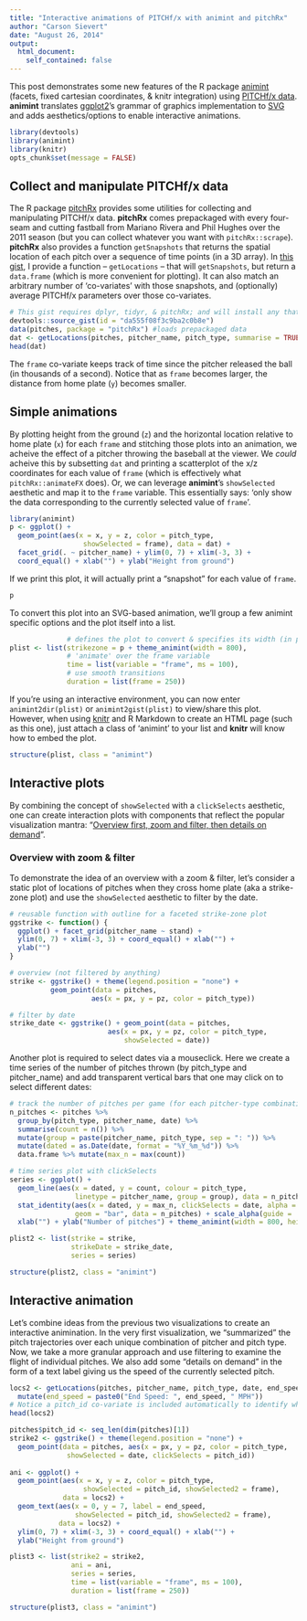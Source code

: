 ```yaml
---
title: "Interactive animations of PITCHf/x with animint and pitchRx"
author: "Carson Sievert"
date: "August 26, 2014"
output: 
  html_document:
    self_contained: false
---
```


This post demonstrates some new features of the R package [animint](https://github.com/tdhock/animint) (facets, fixed cartesian coordinates, & knitr integration) using [PITCHf/x data](http://en.wikipedia.org/wiki/PITCHf/x). **animint** translates [ggplot2](http://cran.r-project.org/web/packages/ggplot2/index.html)'s grammar of graphics implementation to [SVG](http://en.wikipedia.org/wiki/Scalable_Vector_Graphics) and adds aesthetics/options to enable interactive animations. 

```r
library(devtools)
library(animint)
library(knitr)
opts_chunk$set(message = FALSE)
```

## Collect and manipulate PITCHf/x data

The R package [pitchRx](https://github.com/cpsievert/pitchRx) provides some utilities for collecting and manipulating PITCHf/x data. **pitchRx** comes prepackaged with every four-seam and cutting fastball from Mariano Rivera and Phil Hughes over the 2011 season (but you can collect whatever you want with `pitchRx::scrape`). **pitchRx** also provides a function `getSnapshots` that returns the spatial location of each pitch over a sequence of time points (in a 3D array). In [this gist](https://gist.github.com/cpsievert/da555f08f3c9ba2c0b8e), I provide a function -- `getLocations` -- that will `getSnapshots`, but return a `data.frame` (which is more convenient for plotting). It can also match an arbitrary number of 'co-variates' with those snapshots, and (optionally) average PITCHf/x parameters over those co-variates.

```r
# This gist requires dplyr, tidyr, & pitchRx; and will install any that are not installed already
devtools::source_gist(id = "da555f08f3c9ba2c0b8e")
data(pitches, package = "pitchRx") #loads prepackaged data
dat <- getLocations(pitches, pitcher_name, pitch_type, summarise = TRUE)
head(dat)
```

The `frame` co-variate keeps track of time since the pitcher released the ball (in thousands of a second). Notice that as `frame` becomes larger, the distance from home plate (`y`) becomes smaller.

## Simple animations

By plotting height from the ground (`z`) and the horizontal location relative to home plate (`x`) for each `frame` and stitching those plots into an animation, we acheive the effect of a pitcher throwing the baseball at the viewer. We *could* acheive this by subsetting `dat` and printing a scatterplot of the x/z coordinates for each value of `frame` (which is effectively what `pitchRx::animateFX` does). Or, we can leverage **animint**'s `showSelected` aesthetic and map it to the `frame` variable. This essentially says: 'only show the data corresponding to the currently selected value of `frame`'.

```r
library(animint)
p <- ggplot() + 
  geom_point(aes(x = x, y = z, color = pitch_type, 
                  showSelected = frame), data = dat) + 
  facet_grid(. ~ pitcher_name) + ylim(0, 7) + xlim(-3, 3) +
  coord_equal() + xlab("") + ylab("Height from ground") 
```

If we print this plot, it will actually print a "snapshot" for each value of `frame`.

```r
p
```

To convert this plot into an SVG-based animation, we'll group a few animint specific options and the plot itself into a list. 

```r
              # defines the plot to convert & specifies its width (in pixels)
plist <- list(strikezone = p + theme_animint(width = 800),            
              # 'animate' over the frame variable
              time = list(variable = "frame", ms = 100),
              # use smooth transitions
              duration = list(frame = 250))
```

If you're using an interactive environment, you can now enter `animint2dir(plist)` or `animint2gist(plist)` to view/share this plot. However, when using [knitr](http://cran.r-project.org/web/packages/knitr/index.html) and R Markdown to create an HTML page (such as this one), just attach a class of 'animint' to your list and **knitr** will know how to embed the plot.

```r
structure(plist, class = "animint")
```

## Interactive plots

By combining the concept of `showSelected` with a `clickSelects` aesthetic, one can create interaction plots with components that reflect the popular visualization mantra: "[Overview first, zoom and filter, then details on demand](http://www.mat.ucsb.edu/~g.legrady/academic/courses/11w259/schneiderman.pdf)". 

### Overview with zoom & filter

To demonstrate the idea of an overview with a zoom & filter, let's consider a static plot of locations of pitches when they cross home plate (aka a strike-zone plot) and use the `showSelected` aesthetic to filter by the date.

```r
# reusable function with outline for a faceted strike-zone plot
ggstrike <- function() {
  ggplot() + facet_grid(pitcher_name ~ stand) +
  ylim(0, 7) + xlim(-3, 3) + coord_equal() + xlab("") + 
  ylab("")
}

# overview (not filtered by anything)
strike <- ggstrike() + theme(legend.position = "none") +
          geom_point(data = pitches,
                    aes(x = px, y = pz, color = pitch_type))

# filter by date
strike_date <- ggstrike() + geom_point(data = pitches,
                        aes(x = px, y = pz, color = pitch_type, 
                            showSelected = date))
```

Another plot is required to select dates via a mouseclick. Here we create a time series of the number of pitches thrown (by pitch_type and pitcher_name) and add transparent vertical bars that one may click on to select different dates:

```r
# track the number of pitches per game (for each pitcher-type combination)
n_pitches <- pitches %>%
  group_by(pitch_type, pitcher_name, date) %>%
  summarise(count = n()) %>% 
  mutate(group = paste(pitcher_name, pitch_type, sep = ": ")) %>%
  mutate(dated = as.Date(date, format = "%Y_%m_%d")) %>%
  data.frame %>% mutate(max_n = max(count))

# time series plot with clickSelects
series <- ggplot() + 
  geom_line(aes(x = dated, y = count, colour = pitch_type, 
                linetype = pitcher_name, group = group), data = n_pitches) + 
  stat_identity(aes(x = dated, y = max_n, clickSelects = date, alpha = 0.2), 
                geom = "bar", data = n_pitches) + scale_alpha(guide = 'none') +
  xlab("") + ylab("Number of pitches") + theme_animint(width = 800, height = 200)

plist2 <- list(strike = strike,
               strikeDate = strike_date,
               series = series)

structure(plist2, class = "animint")
```

## Interactive animation

Let's combine ideas from the previous two visualizations to create an interactive animination. In the very first visualization, we "summarized" the pitch trajectories over each unique combination of pitcher and pitch type. Now, we take a more granular approach and use filtering to examine the flight of individual pitches. We also add some "details on demand" in the form of a text label giving us the speed of the currently selected pitch.

```r
locs2 <- getLocations(pitches, pitcher_name, pitch_type, date, end_speed, summarise = FALSE) %>%
  mutate(end_speed = paste0("End Speed: ", end_speed, " MPH"))
# Notice a pitch_id co-variate is included automatically to identify which pitch is which
head(locs2)

pitches$pitch_id <- seq_len(dim(pitches)[1])
strike2 <- ggstrike() + theme(legend.position = "none") +
  geom_point(data = pitches, aes(x = px, y = pz, color = pitch_type, 
              showSelected = date, clickSelects = pitch_id))
  
ani <- ggplot() + 
  geom_point(aes(x = x, y = z, color = pitch_type, 
                  showSelected = pitch_id, showSelected2 = frame), 
             data = locs2) + 
  geom_text(aes(x = 0, y = 7, label = end_speed, 
                showSelected = pitch_id, showSelected2 = frame),
            data = locs2) + 
  ylim(0, 7) + xlim(-3, 3) + coord_equal() + xlab("") + 
  ylab("Height from ground")

plist3 <- list(strike2 = strike2,
               ani = ani,
               series = series,
               time = list(variable = "frame", ms = 100),
               duration = list(frame = 250))

structure(plist3, class = "animint")
```

